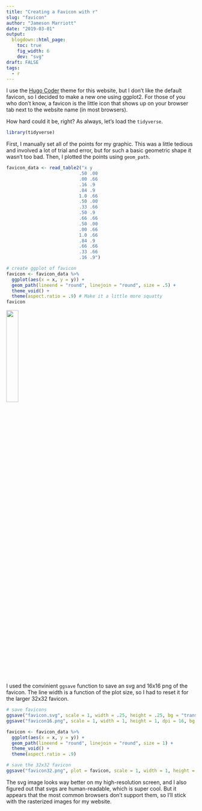 ```yaml
---
title: "Creating a Favicon with r"
slug: "favicon"
author: "Jameson Marriott"
date: "2019-03-01"
output:
  blogdown::html_page:
    toc: true
    fig_width: 6
    dev: "svg"
draft: FALSE
tags:
  - r
---
```


I use the [Hugo Coder](https://github.com/luizdepra/hugo-coder) theme for this website, but I don't like the default favicon, so I decided to make a new one using ggplot2. For those of you who don't know, a favicon is the little icon that shows up on your browser tab next to the website name (in most browsers).

How hard could it be, right? As always, let's load the `tidyverse`.

```r
library(tidyverse)
```

First, I manually set all of the points for my graphic. This was a little tedious and involved a lot of trial and error, but for such a basic geometric shape it wasn't too bad. Then, I plotted the points using `geom_path`.

```r
favicon_data <- read_table2("x y
                           .50 .00
                           .00 .66
                           .16 .9
                           .84 .9
                           1.0 .66
                           .50 .00
                           .33 .66
                           .50 .9
                           .66 .66
                           .50 .00
                           .00 .66
                           1.0 .66
                           .84 .9
                           .66 .66
                           .33 .66
                           .16 .9")

# create ggplot of favicon
favicon <- favicon_data %>%
  ggplot(aes(x = x, y = y)) +
  geom_path(lineend = "round", linejoin = "round", size = .5) +
  theme_void() +
  theme(aspect.ratio = .9) # Make it a little more squatty
favicon
```

<img src="https://jmarriott.com/images/favicon.svg" width="25%" height="auto"/>

I used the convinient `ggsave` function to save an svg and 16x16 png of the favicon. The line width is a function of the plot size, so I had to reset it for the larger 32x32 favicon. 

```r
# save favicons
ggsave("favicon.svg", scale = 1, width = .25, height = .25, bg = "transparent")
ggsave("favicon16.png", scale = 1, width = 1, height = 1, dpi = 16, bg = "transparent")

favicon <- favicon_data %>%
  ggplot(aes(x = x, y = y)) +
  geom_path(lineend = "round", linejoin = "round", size = 1) +
  theme_void() +
  theme(aspect.ratio = .9)

# save the 32x32 favicon
ggsave("favicon32.png", plot = favicon, scale = 1, width = 1, height = 1, dpi = 32, bg = "transparent")
```

The svg image looks way better on my high-resolution screen, and I also figured out that svgs are human-readable, which is super cool. But it appears that the most common browsers don't support them, so I'll stick with the rasterized images for my website.